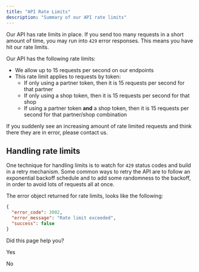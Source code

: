 ```yaml
---
title: "API Rate Limits"
description: "Summary of our API rate limits"
---
```

Our API has rate limits in place. If you send too many requests in a short amount of time, you may run into `429` error responses. This means you have hit our rate limits.

Our API has the following rate limits:

*   We allow up to 15 requests per second on our endpoints
*   This rate limit applies to requests by token:
    *   If only using a partner token, then it is 15 requests per second for that partner
    *   If only using a shop token, then it is 15 requests per second for that shop
    *   If using a partner token **and** a shop token, then it is 15 requests per second for that partner/shop combination

If you suddenly see an increasing amount of rate limited requests and think there they are in error, please contact us.

## Handling rate limits

One technique for handling limits is to watch for `429` status codes and build in a retry mechanism. Some common ways to retry the API are to follow an exponential backoff schedule and to add some randomness to the backoff, in order to avoid lots of requests all at once.

The error object returned for rate limits, looks like the following:

```json
{
  "error_code": 3002,
  "error_message": "Rate limit exceeded",
  "success": false
}
```

Did this page help you?

Yes

No